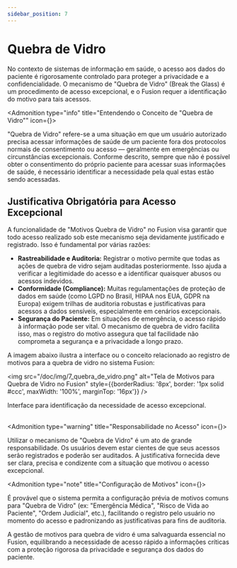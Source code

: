 ```yaml
---
sidebar_position: 7
---
```



# Quebra de Vidro

No contexto de sistemas de informação em saúde, o acesso aos dados do paciente é rigorosamente controlado para proteger a privacidade e a confidencialidade. O mecanismo de "Quebra de Vidro" (Break the Glass) é um procedimento de acesso excepcional, e o Fusion requer a identificação do motivo para tais acessos.

<Admonition type="info" title="Entendendo o Conceito de &quot;Quebra de Vidro&quot;" icon={<ShieldAlert />}>
  <p>
    "Quebra de Vidro" refere-se a uma situação em que um usuário autorizado precisa acessar informações de saúde de um paciente fora dos protocolos normais de consentimento ou acesso — geralmente em emergências ou circunstâncias excepcionais. Conforme descrito, sempre que não é possível obter o consentimento do próprio paciente para acessar suas informações de saúde, é necessário identificar a necessidade pela qual estas estão sendo acessadas.
  </p>
</Admonition>

## Justificativa Obrigatória para Acesso Excepcional

A funcionalidade de "Motivos Quebra de Vidro" no Fusion visa garantir que todo acesso realizado sob este mecanismo seja devidamente justificado e registrado. Isso é fundamental por várias razões:

* **Rastreabilidade e Auditoria:** Registrar o motivo permite que todas as ações de quebra de vidro sejam auditadas posteriormente. Isso ajuda a verificar a legitimidade do acesso e a identificar quaisquer abusos ou acessos indevidos.
* **Conformidade (Compliance):** Muitas regulamentações de proteção de dados em saúde (como LGPD no Brasil, HIPAA nos EUA, GDPR na Europa) exigem trilhas de auditoria robustas e justificativas para acessos a dados sensíveis, especialmente em cenários excepcionais.
* **Segurança do Paciente:** Em situações de emergência, o acesso rápido à informação pode ser vital. O mecanismo de quebra de vidro facilita isso, mas o registro do motivo assegura que tal facilidade não comprometa a segurança e a privacidade a longo prazo.

A imagem abaixo ilustra a interface ou o conceito relacionado ao registro de motivos para a quebra de vidro no sistema Fusion:

<img src="/doc/img/7_quebra_de_vidro.png" alt="Tela de Motivos para Quebra de Vidro no Fusion" style={{borderRadius: '8px', border: '1px solid #ccc', maxWidth: '100%', marginTop: '16px'}} />
<figcaption style={{textAlign: 'center', fontSize: '0.9em', color: '#666', marginTop: '4px'}}>Interface para identificação da necessidade de acesso excepcional.</figcaption>

<br/>

<Admonition type="warning" title="Responsabilidade no Acesso" icon={<FileLock />}>
  <p>
    Utilizar o mecanismo de "Quebra de Vidro" é um ato de grande responsabilidade. Os usuários devem estar cientes de que seus acessos serão registrados e poderão ser auditados. A justificativa fornecida deve ser clara, precisa e condizente com a situação que motivou o acesso excepcional.
  </p>
</Admonition>

<Admonition type="note" title="Configuração de Motivos" icon={<Edit />}>
  <p>
    É provável que o sistema permita a configuração prévia de motivos comuns para "Quebra de Vidro" (ex: "Emergência Médica", "Risco de Vida ao Paciente", "Ordem Judicial", etc.), facilitando o registro pelo usuário no momento do acesso e padronizando as justificativas para fins de auditoria.
  </p>
</Admonition>

A gestão de motivos para quebra de vidro é uma salvaguarda essencial no Fusion, equilibrando a necessidade de acesso rápido a informações críticas com a proteção rigorosa da privacidade e segurança dos dados do paciente.